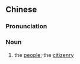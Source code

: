 {{also|生灵}}
==Chinese==
{{zh-forms|s=生灵}}

===Pronunciation===
{{zh-pron
|m=shēnglíng
|c=sang1 ling4
|h=pfs=sên-lìn
|mn=qz:sng-lêng/xm,zz:seng-lêng
|cat=n
}}

===Noun===
{{zh-noun}}

# {{lb|zh|archaic}} the [[people]]; the [[citizenry]]